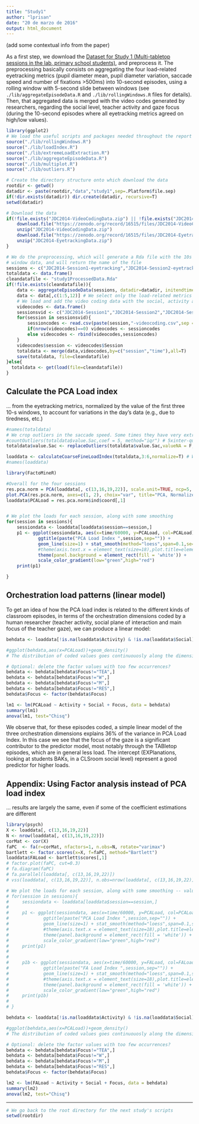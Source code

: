 ```yaml
---
title: "Study1"
author: "lprisan"
date: "20 de marzo de 2016"
output: html_document
---
```


(add some contextual info from the paper)

As a first step, we download the [Dataset for Study 1 (Multi-tabletop sessions in the lab, primary school students)](https://zenodo.org/record/16515), and preprocess it. The preprocessing basically consists on aggregating the four load-related eyetracking metrics (pupil diameter mean, pupil diameter variation, saccade speed and number of fixations >500ms) into 10-second episodes, using a rolling window with 5-second slide between windows (see ```./lib/aggregateEpisodeData.R``` and ```./lib/rollingWindows.R``` files for details). Then, that aggregated data is merged with the video codes generated by researchers, regarding the social level, teacher activity and gaze focus (during the 10-second episodes where all eyetracking metrics agreed on high/low values).

```r
library(ggplot2)
# We load the useful scripts and packages needed throughout the report
source("./lib/rollingWindows.R")
source("./lib/loadIndex.R")
source("./lib/extremeLoadExtraction.R")
source("./lib/aggregateEpisodeData.R")
source("./lib/multiplot.R")
source("./lib/outliers.R")

# Create the directory structure onto which download the data
rootdir <- getwd()
datadir <- paste(rootdir,"data","study1",sep=.Platform$file.sep)
if(!dir.exists(datadir)) dir.create(datadir, recursive=T)
setwd(datadir)

# Download the data
if(!file.exists("JDC2014-VideoCodingData.zip") || !file.exists("JDC2014-EyetrackingData.zip")){
    download.file("https://zenodo.org/record/16515/files/JDC2014-VideoCodingData.zip", destfile="JDC2014-VideoCodingData.zip", method="curl")
    unzip("JDC2014-VideoCodingData.zip")
    download.file("https://zenodo.org/record/16515/files/JDC2014-EyetrackingData.zip", destfile="JDC2014-EyetrackingData.zip", method="curl")
    unzip("JDC2014-EyetrackingData.zip")
}

# We do the preprocessing, which will generate a Rda file with the 10s
# window data, and will return the name of the file
sessions <- c("JDC2014-Session1-eyetracking","JDC2014-Session2-eyetracking","JDC2014-Session3-eyetracking")
totaldata <- data.frame()
cleandatafile <- "study1ProcessedData.Rda"
if(!file.exists(cleandatafile)){
    data <- aggregateEpisodeData(sessions, datadir=datadir, initendtimes=NULL, SEPARATOR=",") # For this study the raw data is comma-separated!
    data <- data[,c(1:5,12)] # We select only the load-related metrics
    # We load and add the video coding data with the social, activity and main gaze focus dimensions
    videocodes <- data.frame()
    sessionsvid <- c("JDC2014-Session1","JDC2014-Session2","JDC2014-Session3") # For some reason, the filenames for the videocoding are not consistent with the previous session labels
    for(session in sessionsvid){
        sessioncodes <- read.csv(paste(session,"-videocoding.csv",sep = ""), sep=",")
        if(nrow(videocodes)==0) videocodes <- sessioncodes
        else videocodes <- rbind(videocodes,sessioncodes)
    }
    videocodes$session <- videocodes$Session
    totaldata <- merge(data,videocodes,by=c("session","time"),all=T)
    save(totaldata, file=cleandatafile)
}else{
  totaldata <- get(load(file=cleandatafile))
}

```


## Calculate the PCA Load index

... from the eyetracking metrics, normalized by the value of the first three 10-s windows, to account for variations in the day's data (e.g., due to tiredness, etc.)

```r
#names(totaldata)
# We crop outliers in the saccade speed. Some times they have very extreme outliers (measurement errors) that tend to throw off the PCA calculations
#countOutliers(totaldata$value.Sac,coef = 5, method="iqr") # 5xinter-quartile range
totaldata$value.Sac <- replaceOutliers(totaldata$value.Sac,valueNA = F,coef = 5, method="iqr")

loaddata <- calculateCoarseFineLoadIndex(totaldata,3:6,normalize=T) # We ensure that the values are normalized for those of the first windows in which little load is assumed (just putting the eyetracker on)
#names(loaddata)

library(FactoMineR)

#Overall for the four sessions
res.pca.norm = PCA(loaddata[, c(13,16,19,22)], scale.unit=TRUE, ncp=5, graph=F)
plot.PCA(res.pca.norm, axes=c(1, 2), choix="var", title="PCA, Normalized data, dims 1/2")
loaddata$PCALoad = res.pca.norm$ind$coord[,1]


# We plot the loads for each session, along with some smoothing
for(session in sessions){
    sessiondata <- loaddata[loaddata$session==session,]
    p1 <- ggplot(sessiondata, aes(x=time/60000, y=PCALoad, col=PCALoad)) + 
            ggtitle(paste("PCA Load Index ",session,sep="")) + 
            geom_line(size=1) + stat_smooth(method="loess",span=0.1,se=F) +
            #theme(axis.text.x = element_text(size=18),plot.title=element_text(size=20, face="bold"),axis.title=element_text(size=18),panel.background = element_rect(fill = 'white')) +
            theme(panel.background = element_rect(fill = 'white')) +
            scale_color_gradient(low="green",high="red")
    print(p1)

}


```


## Orchestration load patterns (linear model)


To get an idea of how the PCA load index is related to the different kinds of classroom episodes, in terms of the orchestration dimensions coded by a human researcher (teacher activity, social plane of interaction and main focus of the teacher gaze), we can produce a linear model:

```r


behdata <- loaddata[!is.na(loaddata$Activity) & !is.na(loaddata$Social) & !is.na(loaddata$Focus),]

#ggplot(behdata,aes(x=PCALoad))+geom_density()
# The distribution of coded values goes continuouosly along the dimension, so we do a linear model

# Optional: delete the factor values with too few occurrences?
behdata <- behdata[behdata$Focus!="TEA",]
behdata <- behdata[behdata$Focus!="W",]
behdata <- behdata[behdata$Focus!="M",]
behdata <- behdata[behdata$Focus!="RES",]
behdata$Focus <- factor(behdata$Focus)

lm1 <- lm(PCALoad ~ Activity + Social + Focus, data = behdata)
summary(lm1)
anova(lm1, test="Chisq")
```

We observe that, for these episodes coded, a simple linear model of the three orchestration dimensions explains 36% of the variance in PCA Load Index. In this case we see that the focus of the gaze is a significant contributor to the predictor model, most notably through the TABletop episodes, which are in general less load. The intercept (EXPlanations, looking at students BAKs, in a CLSroom social level) represent a good predictor for higher loads.

<!--TODO: Remove the appendix?-->
## Appendix: Using Factor analysis instead of PCA load index

... results are largely the same, even if some of the coefficient estimations are different

```r

library(psych)
X <- loaddata[, c(13,16,19,22)]
N <- nrow(loaddata[, c(13,16,19,22)])
corMat <- cor(X)
faPC  <- fa(r=corMat, nfactors=1, n.obs=N, rotate="varimax")
bartlett <- factor.scores(x=X, f=faPC, method="Bartlett")
loaddata$FALoad <- bartlett$scores[,1]
# factor.plot(faPC, cut=0.3)
# fa.diagram(faPC)
# fa.parallel(loaddata[, c(13,16,19,22)])
# vss(loaddata[, c(13,16,19,22)], n.obs=nrow(loaddata[, c(13,16,19,22)]), rotate="varimax")

# We plot the loads for each session, along with some smoothing -- values are different, but smoothing is pretty similar between PCA and FA
# for(session in sessions){
#     sessiondata <- loaddata[loaddata$session==session,]
# 
#     p1 <- ggplot(sessiondata, aes(x=time/60000, y=PCALoad, col=PCALoad)) + 
#             ggtitle(paste("PCA Load Index ",session,sep="")) + 
#             geom_line(size=1) + stat_smooth(method="loess",span=0.1,se=F) +
#             #theme(axis.text.x = element_text(size=18),plot.title=element_text(size=20, face="bold"),axis.title=element_text(size=18),panel.background = element_rect(fill = 'white')) +
#             theme(panel.background = element_rect(fill = 'white')) +
#             scale_color_gradient(low="green",high="red")
#     print(p1)
# 
#     
#     p1b <- ggplot(sessiondata, aes(x=time/60000, y=FALoad, col=FALoad)) + 
#             ggtitle(paste("FA Load Index ",session,sep="")) + 
#             geom_line(size=1) + stat_smooth(method="loess",span=0.1,se=F) +
#             #theme(axis.text.x = element_text(size=18),plot.title=element_text(size=20, face="bold"),axis.title=element_text(size=18),panel.background = element_rect(fill = 'white')) +
#             theme(panel.background = element_rect(fill = 'white')) +
#             scale_color_gradient(low="green",high="red")
#     print(p1b)
# 
# }

behdata <- loaddata[!is.na(loaddata$Activity) & !is.na(loaddata$Social) & !is.na(loaddata$Focus),]

#ggplot(behdata,aes(x=PCALoad))+geom_density()
# The distribution of coded values goes continuouosly along the dimension, so we do a linear model

# Optional: delete the factor values with too few occurrences?
behdata <- behdata[behdata$Focus!="TEA",]
behdata <- behdata[behdata$Focus!="W",]
behdata <- behdata[behdata$Focus!="M",]
behdata <- behdata[behdata$Focus!="RES",]
behdata$Focus <- factor(behdata$Focus)

lm2 <- lm(FALoad ~ Activity + Social + Focus, data = behdata)
summary(lm2)
anova(lm2, test="Chisq")
```





***


```r

# We go back to the root directory for the next study's scripts
setwd(rootdir)
```